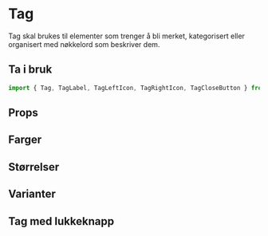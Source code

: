 
<Meta of={TagStories} />

# Tag

Tag skal brukes til elementer som trenger å bli merket, kategorisert eller organisert med nøkkelord som beskriver dem.

## Ta i bruk

```jsx
import { Tag, TagLabel, TagLeftIcon, TagRightIcon, TagCloseButton } from "@kvib/react";
```

## Props

<Canvas of={TagStories.Tag} />
<Controls of={TagStories.Tag} />

## Farger

<Canvas of={TagStories.TagColors} />

## Størrelser

<Canvas of={TagStories.TagSizes} />

## Varianter

<Canvas of={TagStories.TagVariants} />

## Tag med lukkeknapp

<Canvas of={TagStories.TagClose} />
